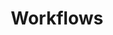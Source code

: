 ---
title: Workflows
icon: IconSettings
info: Automate your business processes and integrate with external tools using Twenty's powerful workflow system.
image: /images/user-guide/workflows/workflow.png
sectionInfo: Automate processes and integrate with external tools
---